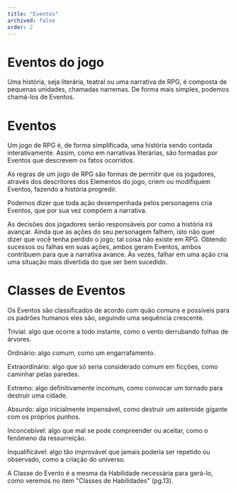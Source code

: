```yaml
---
title: "Eventos"
archived: false
order: 2
---
```


# Eventos do jogo

Uma história, seja literária, teatral ou uma narrativa de RPG, é composta de pequenas unidades, chamadas narremas. De forma mais simples, podemos chamá-los de Eventos.



# Eventos

Um jogo de RPG é, de forma simplificada, uma história sendo contada interativamente. Assim, como em narrativas literárias, são formadas por Eventos que descrevem os fatos ocorridos.

As regras de um jogo de RPG são formas de permitir que os jogadores, através dos descritores dos Elementos do jogo, criem ou modifiquem Eventos, fazendo a história progredir.

Podemos dizer que toda ação desempenhada pelos personagens cria Eventos, que por sua vez compõem a narrativa.

As decisões dos jogadores serão responsáveis por como a história irá avançar. Ainda que as ações do seu personagem falhem, isto não quer dizer que você tenha perdido o jogo; tal coisa não existe em RPG. Obtendo sucessos ou falhas em suas ações, ambos geram Eventos, ambos contribuem para que a narrativa avance. Às vezes, falhar em uma ação cria uma situação mais divertida do que ser bem sucedido.



# Classes de Eventos

Os Eventos são classificados de acordo com quão comuns e possíveis para os padrões humanos eles são, seguindo uma sequência crescente.

Trivial: algo que ocorre a todo instante, como o vento derrubando folhas de árvores.

Ordinário: algo comum, como um engarrafamento.

Extraordinário: algo que só seria considerado comum em ficções, como caminhar pelas paredes.

Extremo: algo definitivamente incomum, como convocar um tornado para destruir uma cidade.

Absurdo: algo inicialmente impensável, como destruir um asteroide gigante com os próprios punhos.

Inconcebível: algo que mal se pode compreender ou aceitar, como o fenômeno da ressurreição.

Inqualificável: algo tão improvável que jamais poderia ser repetido ou observado, como a criação do universo.

A Classe do Evento é a mesma da Habilidade necessária para gerá-lo, como veremos no item "Classes de Habilidades" (pg.13).
